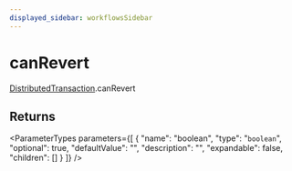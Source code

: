 ```yaml
---
displayed_sidebar: workflowsSidebar
---
```



# canRevert

[DistributedTransaction](../../classes/DistributedTransaction.mdx).canRevert

## Returns

<ParameterTypes parameters={[
  {
    "name": "boolean",
    "type": "`boolean`",
    "optional": true,
    "defaultValue": "",
    "description": "",
    "expandable": false,
    "children": []
  }
]} />
